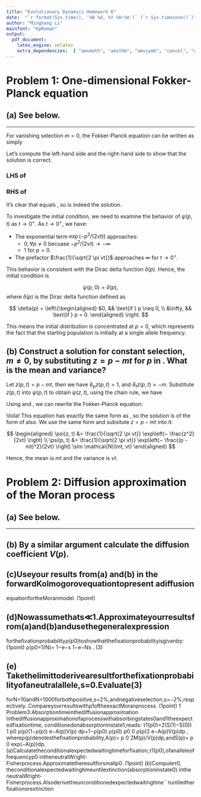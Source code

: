```yaml
---
title: "Evolutionary Dynamics Homework 6"
date:  "`r format(Sys.time(), '%B %d, %Y %H:%m')` (`r Sys.timezone()`)"
author: "Minghang Li"
mainfont: "KpRoman"
output:
  pdf_document:
    latex_engine: xelatex
    extra_dependencies:  [ "amsmath", "amsthm", "amssymb", "cancel", "unicode-math", "csquotes" ]
---
```


# Problem 1: One-dimensional Fokker-Planck equation

\begin{displayquote}
Consider the one-dimensional Fokker-Planck equation with constant coefficients,


\begin{equation}
\label{eq:one-dim-fokker-planck}
\partial_t \psi(p,t) = −m \partial_p \psi(p,t)
+ \frac{v}{2} \partial_p^2 \psi(p,t),
\end{equation}

with $p \in \mathbb{R}, v > 0$.
\end{displayquote} 

## (a) See below.

\begin{displayquote}
Show that for vanishing selection, $m = 0$,
 
\begin{equation}
\label{eq:solution}
\psi (p,t) = 
  \frac{1}{\sqrt{2 \pi vt}} 
  \exp\left(− \frac{p^2}{2vt} \right)
\end{equation}

solves the Fokker-Planck equation. To which initial condition does this solution correspond?
 \end{displayquote}

---

For vanishing selection $m = 0$, the Fokker-Planck equation can be written as simply

\begin{equation}
\label{eq:vanishing-selection}
\partial_t \psi(p, t) = \frac{v}{2} \partial_p^2 \psi(p, t)
\end{equation}

Let's compute the left-hand side and the right-hand side to show that the solution is correct.

### LHS of \eqref{eq:vanishing-selection}

\begin{equation}
\label{eq:LHS}
\begin{aligned}
\partial_t \psi(p, t) &= \partial_t \left( \frac{1}{\sqrt{2 \pi vt}} \exp\left(− \frac{p^2}{2vt} \right) \right) \\
&= - \frac{1}{\sqrt{2 \pi vt} \cdot 2t} \cdot \exp \left(-\frac{p^2}{2vt} \right) 
+ \frac{1}{\sqrt{2 \pi vt}} \cdot \frac{p^2}{2vt^2} \cdot \exp \left(-\frac{p^2}{2vt} \right) \\
&= \frac{p^2 - vt}{2vt^2} \cdot 
  \frac{1}{\sqrt{2 \pi vt}} \cdot 
  \exp \left( -\frac{p^2}{2vt}\right)
\end{aligned}
\end{equation}

### RHS of \eqref{eq:vanishing-selection}

\begin{equation}
\label{eq:RHS}
\begin{aligned}
\frac{v}{2} \partial_p^2 \psi(p, t) 
&= \frac{v}{2}\partial_p \left(
  \partial_p \left( 
    \frac{1}{\sqrt{2 \pi vt}} \exp\left(− \frac{p^2}{2vt} \right) 
  \right) 
\right) \\
&= \frac{v}{2 \sqrt{2 \pi vt}} \partial_p \left(
  \partial_p \left( \exp\left(− \frac{p^2}{2vt} \right) \right) 
\right) \\
&= \frac{v}{2 \sqrt{2 \pi vt}} \partial_p \left(
  \left( -\frac{p}{vt} \right) \cdot \exp\left(− \frac{p^2}{2vt} \right)
\right) \\
&= \frac{v}{2 \sqrt{2 \pi vt}} \cdot \left(
  -\frac{1}{vt} \exp\left(− \frac{p^2}{2vt} \right) +
  \frac{p^2}{v^2t^2} \cdot \exp\left(− \frac{p^2}{2vt} \right)
\right) \\
&= - \frac{1}{\sqrt{2 \pi vt} \cdot 2t} \cdot \exp \left(-\frac{p^2}{2vt} \right) 
+ \frac{1}{\sqrt{2 \pi vt}} \cdot \frac{p^2}{2vt^2} \cdot \exp \left(-\frac{p^2}{2vt} \right) \\
&= \frac{p^2 - vt}{2vt^2} \cdot 
  \frac{1}{\sqrt{2 \pi vt}} \cdot 
  \exp \left( -\frac{p^2}{2vt}\right)
\end{aligned}
\end{equation}

It's clear that \eqref{eq:LHS} equals \eqref{eq:RHS}, so \eqref{eq:solution} is indeed the solution.

To investigate the initial condition, we need to examine the behavior of $\psi (p, t)$ as $t \to 0^+$. As $t \to 0^+$, we have:

- The exponential term $\exp(-p^2 / (2vt))$ approaches:
  - $0, \forall p \neq 0$ becuase $-p^2 / (2vt) \to -\infty$
  - $1$ for $p = 0$.
- The prefactor $\frac{1}{\sqrt{2 \pi vt}}$ approaches $\infty$ for $t \to 0^+$.

This behavior is consistent with the Dirac delta function $\delta(p)$. Hence, the initial condition is 

$$
\psi (p, 0) = \delta(p),
$$
where $\delta(p)$ is the Dirac delta function defined as

$$
\delta(p) = \left\{\begin{aligned}
&0, && \text{if } p \neq 0, \\
&\infty, && \text{if } p = 0.
\end{aligned}
\right.
$$

This means the initial distribution is concentrated at $p = 0$, which represents the fact that the starting population is initially at a single allele frequency.

## (b) Construct a solution for constant selection, $m \neq 0$, by substituting $z = p − mt$ for $p$ in \eqref{eq:one-dim-fokker-planck} . What is the mean and variance?

Let $z(p, t) = p - mt$, then we have $\partial_p z(p, t) = 1$, and $\partial_t z(p, t) = -m$. Substitute $z(p,t)$ into $\psi (p,t)$ to obtain $\psi(z, t)$, using the chain rule, we have

\begin{equation}
\label{eq:psi_partial_t}
\begin{aligned}
\frac{\partial \psi(p, t)}{\partial t} &=
  \frac{\partial \psi(z, t)}{\partial z} \frac{\partial z}{\partial t} + \frac{\partial \psi(z, t)}{\partial t} \frac{\cancel{\partial t}}{\cancel{\partial t}} \\
  &= -m \frac{\partial \psi(z, t)}{\partial z} + \frac{\partial \psi(z, t)}{\partial t} \\
\end{aligned}
\end{equation}

\begin{equation}
\label{eq:psi_partial_p}
\begin{aligned}
\frac{\partial \psi(p, t)}{\partial p} &=
  \frac{\partial \psi(z, t)}{\partial z} \frac{\partial z}{\partial p} \\
  &= \frac{\partial \psi(z, t)}{\partial z}
\end{aligned}
\end{equation}

Using \eqref{eq:psi_partial_t} and \eqref{eq:psi_partial_p}, we can rewrite the Fokker-Planck equation:

\begin{equation}
\label{eq:similar_to_3}
\begin{aligned}
\frac{\partial \psi (p, t)}{\partial t} &= -m \frac{\partial \psi (p, t)}{\partial p} + \frac{v}{2} \frac{\partial^2 \psi (p, t)}{\partial p^2} \\
\cancel{-m \frac{\partial \psi (z, t)}{\partial z}} + 
\frac{\partial \psi (z, t)}{\partial t} 
  &= \cancel{-m \frac{\partial \psi (z, t)}{\partial z}}
   + \frac{v}{2} \frac{\partial^2 \psi (z, t)}{\partial z^2} \\
\frac{\partial \psi (z, t)}{\partial t} &= 
  \frac{v}{2} \frac{\partial^2 \psi (z, t)}{\partial z^2}
\end{aligned}
\end{equation}

Voila! This equation \eqref{eq:similar_to_3} has exactly the same form as \eqref{eq:vanishing-selection}, so the solution is of the form of \eqref{eq:solution} also. We use the same form and subsitute $z = p - mt$ into it:

$$
\begin{aligned}
\psi(z, t) &= \frac{1}{\sqrt{2 \pi vt}} \exp\left(− \frac{z^2}{2vt} \right) \\
\psi(p, t) &= \frac{1}{\sqrt{2 \pi vt}} \exp\left(− \frac{(p - mt)^2}{2vt} \right) \sim \mathcal{N}(mt, vt)
\end{aligned}
$$

Hence, the mean is $mt$ and the variance is $vt$.

# Problem 2: Diffusion approximation of the Moran process

\begin{displayquote}
Derive a diffusion approximation for the Moran process of two species. Assume the first species has a small selective advantages.
\end{displayquote}

## (a) See below.

\begin{displayquote}
The general definition for the drift coefficient is

\begin{equation}
\label{eq:drift_coeff}
M(p)=E[X(t)−X(t−1)|X(t−1)=i]/N,
\end{equation}

where $p=i/N$ and $X(t)$ denotes the abundance of the first allele. Evaluate this expression for the Moran process with selection. Show that this yields the result for the Wright-Fisher process from the lecture, divided by $N$.
\end{displayquote}

---


## (b) By a similar argument calculate the diffusion coefficient $V(p)$.

## (c)Useyour results from(a) and(b) in the forwardKolmogorovequationtopresent adiffusion
 equationfortheMoranmodel. (1point)

## (d)Nowassumethats≪1.Approximateyourresultsfrom(a)and(b)andusethegeneralexpression
 forthefixationprobabilityρ(p0)toshowthatthefixationprobabilityisgivenby: (1point)
 ρ(p0=1/N)= 1−e−s
 1−e−Ns . (3)

## (e) Takethelimittoderivearesultforthefixationprobabilityofaneutralallele,s=0.Evaluate(3)
 forN=10andN=1000forbothpositive,s=2%,andnegativeselection,s=−2%,respectively.
 Compareyourresultswithρ1oftheexactMoranprocess. (1point)
 1
Problem3:Absorptiontimeinthediffusionapproximation
 Inthediffusionapproximationofaprocesswithabsorbingstates0and1theexpectedfixationtime,
 conditionedonabsorptioninstate1,reads:
 τ1(p0)=2(S(1)−S(0)) 1
 p0
 ρ(p)(1−ρ(p))
 e−A(p)V(p) dp+1−ρ(p0)
 ρ(p0)
 p0
 0
 ρ(p)2
 e−A(p)V(p)dp ,
 whereρ(p)denotesthefixationprobability,A(p)= p
 0
 2M(p)/V(p)dp,andS(p)= p
 0
 exp(−A(p))dp.
 (a)Calculatetheconditionalexpectedwaitingtimeforfixation,τ1(p0),ofanalleleoffrequencyp0
 intheneutralWright-Fisherprocess.Approximatetheresultforsmallp0. (1point)
 (b)Computeτ0, theconditionalexpectedwaitingtimeuntilextinction(absorptioninstate0) inthe
 neutralWright-Fisherprocess.Alsoderivetheunconditionedexpectedwaitingtime¯ τuntileither
 fixationorextinction